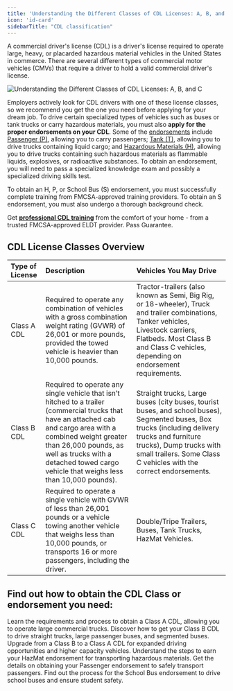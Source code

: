 ```yaml
---
title: 'Understanding the Different Classes of CDL Licenses: A, B, and C'
icon: 'id-card'
sidebarTitle: "CDL classification"
---
```


A commercial driver's license (CDL) is a driver's license required to operate large, heavy, or placarded hazardous material vehicles in the United States in commerce. There are several different types of commercial motor vehicles (CMVs) that require a driver to hold a valid commercial driver's license.

<Frame>
  <img src="https://driving-tests.org/wp-content/uploads/2021/04/cdl-license-types.jpeg" alt="Understanding the Different Classes of CDL Licenses: A, B, and C"/>
</Frame>

Employers actively look for CDL drivers with one of these license classes, so we recommend you get the one you need before applying for your dream job. To drive certain specialized types of vehicles such as buses or tank trucks or carry hazardous materials, you must also **apply for the proper endorsements on your CDL**. Some of the [endorsements](endorsements/introduction) include [Passenger (P)](endorsements/passenger), allowing you to carry passengers; [Tank (T)](endorsements/tanker), allowing you to drive trucks containing liquid cargo; and [Hazardous Materials (H)](endorsements/hazmat), allowing you to drive trucks containing such hazardous materials as flammable liquids, explosives, or radioactive substances. To obtain an endorsement, you will need to pass a specialized knowledge exam and possibly a specialized driving skills test. 

To obtain an H, P, or School Bus (S) endorsement, you must successfully complete training from FMCSA-approved training providers. To obtain an S endorsement, you must also undergo a thorough background check.

<Tip>Get [**professional CDL training**](https://driving-tests.org/cdl-premium/) from the comfort of your home - from a trusted FMCSA-approved ELDT provider. Pass Guarantee.</Tip>

## CDL License Classes Overview
| Type of License | Description | Vehicles You May Drive |
|:----------------|:-------------|:-----------------------|
| Class A CDL | Required to operate any combination of vehicles with a gross combination weight rating (GVWR) of 26,001 or more pounds, provided the towed vehicle is heavier than 10,000 pounds. | Tractor-trailers (also known as Semi, Big Rig, or 18-wheeler), Truck and trailer combinations, Tanker vehicles, Livestock carriers, Flatbeds. Most Class B and Class C vehicles, depending on endorsement requirements. |
| Class B CDL | Required to operate any single vehicle that isn’t hitched to a trailer (commercial trucks that have an attached cab and cargo area with a combined weight greater than 26,000 pounds, as well as trucks with a detached towed cargo vehicle that weighs less than 10,000 pounds). | Straight trucks, Large buses (city buses, tourist buses, and school buses), Segmented buses, Box trucks (including delivery trucks and furniture trucks), Dump trucks with small trailers. Some Class C vehicles with the correct endorsements. |
| Class C CDL | Required to operate a single vehicle with GVWR of less than 26,001 pounds or a vehicle towing another vehicle that weighs less than 10,000 pounds, or transports 16 or more passengers, including the driver. | Double/Tripe Trailers, Buses, Tank Trucks, HazMat Vehicles. |

## Find out how to obtain the CDL Class or endorsement you need:

<CardGroup cols={3}>
  <Card
    title="CDL Class A"
    icon="truck"
    href="class-a-cdl"
  >
    Learn the requirements and process to obtain a Class A CDL, allowing you to operate large commercial trucks.
  </Card>
  <Card
    title="CDL Class B"
    icon="bus"
    href="class-b-cdl"
  >
    Discover how to get your Class B CDL to drive straight trucks, large passenger buses, and segmented buses.
  </Card>
  <Card
    title="CDL Class C"
    icon="exchange-alt"
    href="cdl-class-a-b-upgrade"
  >
    Upgrade from a Class B to a Class A CDL for expanded driving opportunities and higher capacity vehicles.
  </Card>
  <Card
    title="HazMat Endorsement"
    icon="biohazard"
    href="hazmat-endorsement"
  >
    Understand the steps to earn your HazMat endorsement for transporting hazardous materials.
  </Card>
  <Card
    title="Passenger Endorsement"
    icon="users"
    href="passenger-endorsement"
  >
    Get the details on obtaining your Passenger endorsement to safely transport passengers.
  </Card>
  <Card
    title="School Bus Endorsement"
    icon="school"
    href="school-bus-endorsement"
  >
    Find out the process for the School Bus endorsement to drive school buses and ensure student safety.
  </Card>
</CardGroup>
